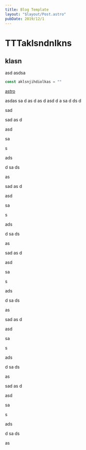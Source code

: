 ```yaml
---
title: Blog Template
layout: "$layout/Post.astro"
pubDate: 2019/12/1
---
```


# TTTaklsndnlkns

## klasn

asd
asdsa

```js
const aklsnjihdiolkas = ""
```

[astro](//astro.build)

asdas
sa
d
as
d
as
d
asd
d
a
sa
d
ds
d

sad

sad
as
d

asd

sa

s

ads

d
sa
ds

as

sad
as
d

asd

sa

s

ads

d
sa
ds

as

sad
as
d

asd

sa

s

ads

d
sa
ds

as

sad
as
d

asd

sa

s

ads

d
sa
ds

as

sad
as
d

asd

sa

s

ads

d
sa
ds

as
